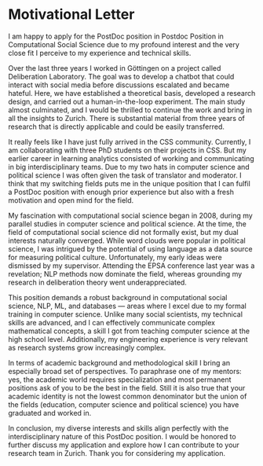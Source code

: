 
# Motivational Letter

I am happy to apply for the PostDoc position in Postdoc Position in Computational Social Science due to my profound interest and the very close fit I perceive to my experience and technical skills.

Over the last three years I worked in Göttingen on a project called Deliberation Laboratory. The goal was to develop a chatbot that could interact with social media before discussions escalated and became hateful. Here, we have established a theoretical basis, developed a research design, and carried out a human-in-the-loop experiment. The main study almost culminated, and I would be thrilled to continue the work and bring in all the insights to Zurich. There is substantial material from three years of research that is directly applicable and could be easily transferred.

It really feels like I have just fully arrived in the CSS community. Currently, I am collaborating with three PhD students on their projects in CSS. But my earlier career in learning analytics consisted of working and communicating in big interdisciplinary teams. Due to my two hats in computer science and political science I was often given the task of translator and moderator. I think that my switching fields puts me in the unique position that I can fulfil a PostDoc position with enough prior experience but also with a fresh motivation and open mind for the field.

My fascination with computational social science began in 2008, during my parallel studies in computer science and political science. At the time, the field of computational social science did not formally exist, but my dual interests naturally converged. While word clouds were popular in political science, I was intrigued by the potential of using language as a data source for measuring political culture. Unfortunately, my early ideas were dismissed by my supervisor. Attending the EPSA conference last year was a revelation; NLP methods now dominate the field, whereas grounding my research in deliberation theory went underappreciated.

This position demands a robust background in computational social science, NLP, ML, and databases — areas where I excel due to my formal training in computer science. Unlike many social scientists, my technical skills are advanced, and I can effectively communicate complex mathematical concepts, a skill I got from teaching computer science at the high school level. Additionally, my engineering experience is very relevant as research systems grow increasingly complex.

In terms of academic background and methodological skill I bring an especially broad set of perspectives. To paraphrase one of my mentors: yes, the academic world requires specialization and most permanent positions
ask of you to be the best in the field. Still it is also true that your academic identity is not the lowest common denominator but the union of the fields (education, computer science and political science) you have graduated and worked in.

In conclusion, my diverse interests and skills align perfectly with the interdisciplinary nature of this PostDoc position. I would be honored to further discuss my application and explore how I can contribute to your research team in Zurich. Thank you for considering my application.


```{=latex}
% TODO change this to Valentins or add both
\includepdf[pages=-]{C:/Users/dehnejn/Dropbox/Karriere/Arbeitszeugnisse/arbeitszeugnis_ulrike.pdf}
```


